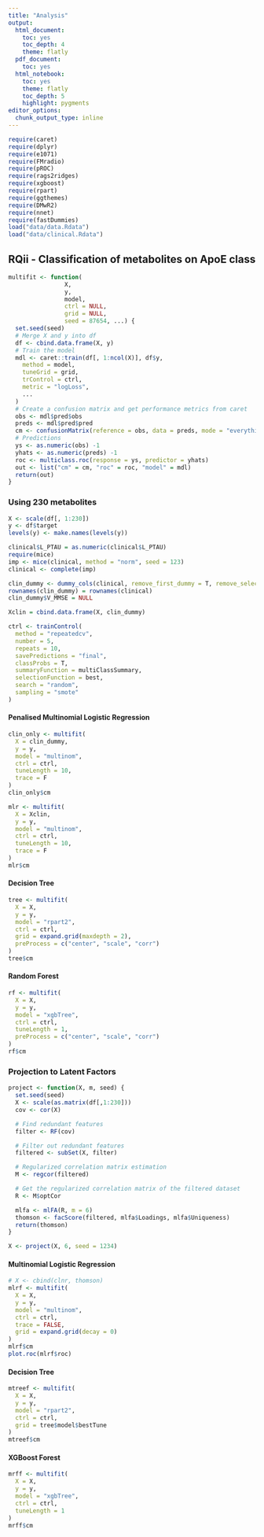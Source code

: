 ```yaml
---
title: "Analysis"
output:
  html_document: 
    toc: yes
    toc_depth: 4
    theme: flatly
  pdf_document:
    toc: yes
  html_notebook: 
    toc: yes
    theme: flatly
    toc_depth: 5
    highlight: pygments
editor_options:
  chunk_output_type: inline
---
```


```r
require(caret)
require(dplyr)
require(e1071)
require(FMradio)
require(pROC)
require(rags2ridges)
require(xgboost)
require(rpart)
require(ggthemes)
require(DMwR2)
require(nnet)
require(fastDummies)
load("data/data.Rdata")
load("data/clinical.Rdata")
```
## RQii - Classification of metabolites on ApoE class

```r
multifit <- function(
                X,
                y,
                model,
                ctrl = NULL,
                grid = NULL,
                seed = 87654, ...) {
  set.seed(seed)
  # Merge X and y into df
  df <- cbind.data.frame(X, y)
  # Train the model
  mdl <- caret::train(df[, 1:ncol(X)], df$y,
    method = model,
    tuneGrid = grid,
    trControl = ctrl,
    metric = "logLoss",
    ...
  )
  # Create a confusion matrix and get performance metrics from caret
  obs <- mdl$pred$obs
  preds <- mdl$pred$pred
  cm <- confusionMatrix(reference = obs, data = preds, mode = "everything")
  # Predictions
  ys <- as.numeric(obs) -1
  yhats <- as.numeric(preds) -1
  roc <- multiclass.roc(response = ys, predictor = yhats)
  out <- list("cm" = cm, "roc" = roc, "model" = mdl)
  return(out)
}
```

### Using 230 metabolites
```r
X <- scale(df[, 1:230])
y <- df$target
levels(y) <- make.names(levels(y))

clinical$L_PTAU = as.numeric(clinical$L_PTAU)
require(mice)
imp <- mice(clinical, method = "norm", seed = 123)
clinical <- complete(imp)

clin_dummy <- dummy_cols(clinical, remove_first_dummy = T, remove_selected_columns = T)
rownames(clin_dummy) = rownames(clinical)
clin_dummy$V_MMSE = NULL

Xclin = cbind.data.frame(X, clin_dummy)

ctrl <- trainControl(
  method = "repeatedcv",
  number = 5,
  repeats = 10,
  savePredictions = "final",
  classProbs = T,
  summaryFunction = multiClassSummary,
  selectionFunction = best,
  search = "random",
  sampling = "smote"
)
```

#### Penalised Multinomial Logistic Regression

```r
clin_only <- multifit(
  X = clin_dummy,
  y = y,
  model = "multinom",
  ctrl = ctrl,
  tuneLength = 10,
  trace = F
)
clin_only$cm

mlr <- multifit(
  X = Xclin,
  y = y,
  model = "multinom",
  ctrl = ctrl,
  tuneLength = 10,
  trace = F
)
mlr$cm
```

#### Decision Tree

```r
tree <- multifit(
  X = X,
  y = y,
  model = "rpart2",
  ctrl = ctrl,
  grid = expand.grid(maxdepth = 2),
  preProcess = c("center", "scale", "corr")
)
tree$cm
```

#### Random Forest

```r
rf <- multifit(
  X = X,
  y = y,
  model = "xgbTree",
  ctrl = ctrl,
  tuneLength = 1,
  preProcess = c("center", "scale", "corr")
)
rf$cm
```

### Projection to Latent Factors

```r
project <- function(X, m, seed) {
  set.seed(seed)
  X <- scale(as.matrix(df[,1:230]))
  cov <- cor(X)

  # Find redundant features
  filter <- RF(cov)

  # Filter out redundant features
  filtered <- subSet(X, filter)

  # Regularized correlation matrix estimation
  M <- regcor(filtered)

  # Get the regularized correlation matrix of the filtered dataset
  R <- M$optCor

  mlfa <- mlFA(R, m = 6)
  thomson <- facScore(filtered, mlfa$Loadings, mlfa$Uniqueness)
  return(thomson)
}
```

```r
X <- project(X, 6, seed = 1234)
```
#### Multinomial Logistic Regression
```r
# X <- cbind(clnr, thomson)
mlrf <- multifit(
  X = X,
  y = y,
  model = "multinom",
  ctrl = ctrl,
  trace = FALSE,
  grid = expand.grid(decay = 0)
)
mlrf$cm
plot.roc(mlrf$roc)
```

#### Decision Tree

```r
mtreef <- multifit(
  X = X,
  y = y,
  model = "rpart2",
  ctrl = ctrl,
  grid = tree$model$bestTune
)
mtreef$cm
```

#### XGBoost Forest

```r
mrff <- multifit(
  X = X,
  y = y,
  model = "xgbTree",
  ctrl = ctrl,
  tuneLength = 1
)
mrff$cm
```